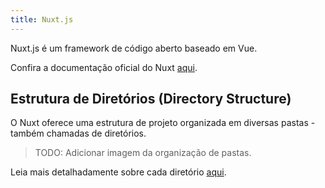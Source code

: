 ```yaml
---
title: Nuxt.js
---
```


Nuxt.js é um framework de código aberto baseado em Vue.

Confira a documentação oficial do Nuxt <a href="https://nuxt.com/">aqui</a>.

## Estrutura de Diretórios (Directory Structure)

O Nuxt oferece uma estrutura de projeto organizada em diversas pastas - também chamadas de diretórios.

> TODO: Adicionar imagem da organização de pastas.

Leia mais detalhadamente sobre cada diretório <a href="https://nuxt.com/docs/guide/directory-structure/nuxt">aqui</a>.